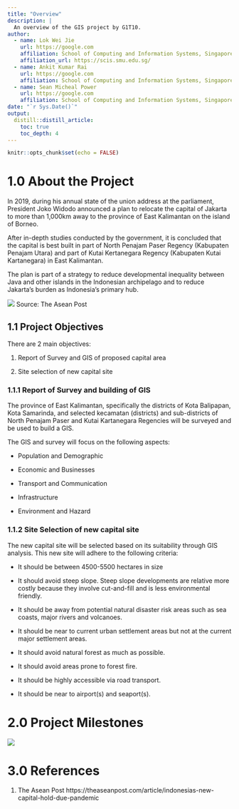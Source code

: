 ```yaml
---
title: "Overview"
description: |
  An overview of the GIS project by G1T10.
author:
  - name: Lok Wei Jie 
    url: https://google.com
    affiliation: School of Computing and Information Systems, Singapore Management University
    affiliation_url: https://scis.smu.edu.sg/
  - name: Ankit Kumar Rai
    url: https://google.com
    affiliation: School of Computing and Information Systems, Singapore Management University
  - name: Sean Micheal Power
    url: https://google.com
    affiliation: School of Computing and Information Systems, Singapore Management University
date: "`r Sys.Date()`"
output: 
  distill::distill_article:
    toc: true
    toc_depth: 4
---
```


```r
knitr::opts_chunk$set(echo = FALSE)
```

# 1.0	About the Project

In 2019, during his annual state of the union address at the parliament, President Joko Widodo announced a plan to relocate the capital of Jakarta to more than 1,000km away to the province of East Kalimantan on the island of Borneo. 

After in-depth studies conducted by the government, it is concluded that the capital is best built in part of North Penajam Paser Regency (Kabupaten Penajam Utara) and part of Kutai Kertanegara Regency (Kabupaten Kutai Kartanegara) in East Kalimantan. 

The plan is part of a strategy to reduce developmental inequality between Java and other islands in the Indonesian archipelago and to reduce Jakarta’s burden as Indonesia’s primary hub.

![](img/new_capital.jpg)
Source: The Asean Post

## 1.1	Project Objectives
  
There are 2 main objectives:

1. Report of Survey and GIS of proposed capital area

2. Site selection of new capital site

### 1.1.1	Report of Survey and building of GIS

The province of East Kalimantan, specifically the districts of Kota Balipapan, Kota Samarinda, and selected kecamatan (districts) and sub-districts of North Penajam Paser and Kutai Kartanegara Regencies will be surveyed and be used to build a GIS.

The GIS and survey will focus on the following aspects:

* Population and Demographic

* Economic and Businesses

* Transport and Communication

* Infrastructure

* Environment and Hazard

### 1.1.2	Site Selection of new capital site

The new capital site will be selected based on its suitability through GIS analysis. This new site will adhere to the following criteria:

* It should be between 4500-5500 hectares in size

* It should avoid steep slope. Steep slope developments are relative more costly because they involve cut-and-fill and is less environmental friendly.

* It should be away from potential natural disaster risk areas such as sea coasts, major rivers and volcanoes.

* It should be near to current urban settlement areas but not at the current major settlement areas.

* It should avoid natural forest as much as possible.

* It should avoid areas prone to forest fire.

* It should be highly accessible via road transport.

* It should be near to airport(s) and seaport(s).

# 2.0	Project Milestones

![](img/GanttChart201.jpg)

# 3.0 References

1. The Asean Post https://theaseanpost.com/article/indonesias-new-capital-hold-due-pandemic

